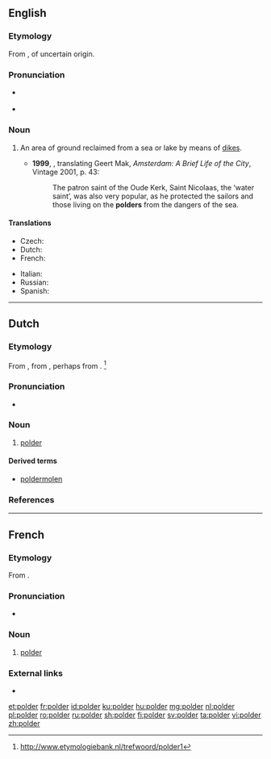 ==English==

===Etymology===
From {{etyl|nl|en}} {{term|polder|lang=nl}}, of uncertain origin.

===Pronunciation===
* {{a|UK}} {{IPA|/ˈpəʊldə/|/ˈpɒldə/|lang=en}}
* {{rhymes|əʊldə(r)|lang=en}}

===Noun===
{{en-noun}}

# {{context|geography|lang=en}} An area of ground reclaimed from a sea or lake by means of [[dike]]s. {{defdate|from 17th c.}}
#*'''1999''', {{w|Philipp Blom}}, translating Geert Mak, ''Amsterdam: A Brief Life of the City'', Vintage 2001, p. 43:
#*:The patron saint of the Oude Kerk, Saint Nicolaas, the ‘water saint’, was also very popular, as he protected the sailors and those living on the '''polders''' from the dangers of the sea.

====Translations====
{{trans-top|area of ground reclaimed from a sea or lake by means of dikes}}
* Czech: {{t|cs|polder|m}}
* Dutch: {{t+|nl|polder|m}}
* French: {{t+|fr|polder|m}}
{{trans-mid}}
* Italian: {{t|it|polder|m}}
* Russian: {{t+|ru|по́льдер|m}}
* Spanish: {{t|es|pólder|m}}
{{trans-bottom}}

----

==Dutch==
{{wikipedia|lang=nl}}

===Etymology===
From {{etyl|dum|nl}} {{m|dum|polre}}, from {{etyl|odt|nl}} {{m|odt|polra}}, perhaps from {{etyl|odt|nl}} {{term|polla||A low ground elevation|lang=odt}}. <ref>http://www.etymologiebank.nl/trefwoord/polder1</ref>

===Pronunciation===
* {{audio|Nl-polder.ogg|Audio|lang=nl}}

===Noun===
{{nl-noun|m|-s|poldertje}}

# {{context|geography|lang=nl}} [[#English|polder]]

====Derived terms====
* [[poldermolen]]

===References===
<references/>

----

==French==

===Etymology===
From {{etyl|nl|fr}} {{term|polder|lang=nl}}.

===Pronunciation===
* {{IPA|/pɔl.dɛʁ/|lang=fr}}

===Noun===
{{fr-noun|m}}

# {{context|geography|lang=fr}} [[#English|polder]]

===External links===
* {{R:TLFi}}

[[et:polder]]
[[fr:polder]]
[[id:polder]]
[[ku:polder]]
[[hu:polder]]
[[mg:polder]]
[[nl:polder]]
[[pl:polder]]
[[ro:polder]]
[[ru:polder]]
[[sh:polder]]
[[fi:polder]]
[[sv:polder]]
[[ta:polder]]
[[vi:polder]]
[[zh:polder]]